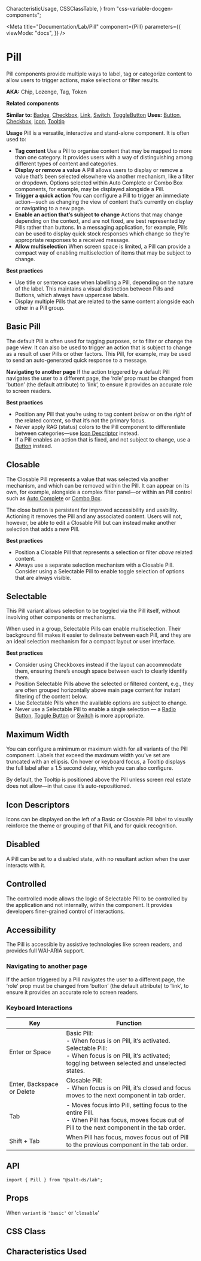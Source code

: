   CharacteristicUsage,
  CSSClassTable,
} from "css-variable-docgen-components";

<Meta
  title="Documentation/Lab/Pill"
  component={Pill}
  parameters={{
    viewMode: "docs",
  }}
/>

# Pill

Pill components provide multiple ways to label, tag or categorize content to
allow users to trigger actions, make selections or filter results.

**AKA:** Chip, Lozenge, Tag, Token

**Related components**

**Similar to:** [Badge](/?path=/story/lab-badge--all-badges),
[Checkbox](/?path=/story/core-checkbox--feature-input),
[Link](/?path=/story/lab-link--default),
[Switch](/?path=/story/lab-badge--feature-switch),
[ToggleButton](/?path=/story/toggle-button--default-button)
**Uses:** [Button](/?path=/story/core-button--cta),
[Checkbox](/?path=/story/core-checkbox--feature-input),
[Icon](/?path=/story/core-icon--toolkit-icon),
[Tooltip](/?path=/story/lab-tooltip--default)

**Usage**
Pill is a versatile, interactive and stand-alone component. It is often used to:

- **Tag content**
  Use a Pill to organise content that may be mapped to more than one category. It
  provides users with a way of distinguishing among different types of content and
  categories.
- **Display or remove a value**
  A Pill allows users to display or remove a value that’s been selected elsewhere
  via another mechanism, like a filter or dropdown. Options selected within Auto
  Complete or Combo Box components, for example, may be displayed alongside a Pill.
- **Trigger a quick action**
  You can configure a Pill to trigger an immediate action—such as changing the view
  of content that’s currently on display or navigating to a new page.
- **Enable an action that’s subject to change**
  Actions that may change depending on the context, and are not fixed, are best
  represented by Pills rather than buttons. In a messaging application, for example,
  Pills can be used to display quick stock responses which change so they’re appropriate
  responses to a received message.
- **Allow multiselection**
  When screen space is limited, a Pill can provide a compact way of enabling multiselection
  of items that may be subject to change.

**Best practices**

- Use title or sentence case when labelling a Pill, depending on the nature of
  the label. This maintains a visual distinction between Pills and Buttons,
  which always have uppercase labels.
- Display multiple Pills that are related to the same content alongside each
  other in a Pill group.

## Basic Pill

The default Pill is often used for tagging purposes, or to filter or change the
page view. It can also be used to trigger an action that is subject to change as
a result of user Pills or other factors. This Pill, for example, may be used to
send an auto-generated quick response to a message.

**Navigating to another page**
If the action triggered by a default Pill navigates the user to a different
page, the ‘role’ prop must be changed from ‘button’ (the default attribute) to
‘link’, to ensure it provides an accurate role to screen readers.

**Best practices**

- Position any Pill that you’re using to tag content _below_ or on the _right_
  of the related content, so that it’s not the primary focus.
- Never apply RAG (status) colors to the Pill component to differentiate between
  categories—use [Icon Descriptor](/?path=/docs/toolkit-2-0-icon) instead.
- If a Pill enables an action that is fixed, and not subject to change, use a
  [Button](/?path=/docs/toolkit-2-0-button) instead.

<Canvas>
  <Story id="lab-pill--feature-pill" />
</Canvas>

## Closable

The Closable Pill represents a value that was selected via another mechanism,
and which can be removed within the Pill. It can appear on its own, for example,
alongside a complex filter panel—or within an Pill control such as
[Auto Complete](/components/autocomplete) or [Combo Box](/components/combobox).

The close button is persistent for improved accessibility and usability.
Actioning it removes the Pill and any associated content. Users will not,
however, be able to edit a Closable Pill but can instead make another selection
that adds a new Pill.

**Best practices**

- Position a Closable Pill that represents a selection or filter _above_ related
  content.
- Always use a separate selection mechanism with a Closable Pill. Consider using
  a Selectable Pill to enable toggle selection of options that are always
  visible.

<Canvas>
  <Story id="lab-pill--feature-pill" />
</Canvas>

## Selectable

This Pill variant allows selection to be toggled via the Pill itself, without
involving other components or mechanisms.

When used in a group, Selectable Pills can enable multiselection. Their
background fill makes it easier to delineate between each Pill, and they are an
ideal selection mechanism for a compact layout or user interface.

**Best practices**

- Consider using Checkboxes instead if the layout can accommodate them, ensuring
  there’s enough space between each to clearly identify them.
- Position Selectable Pills above the selected or filtered content, e.g., they
  are often grouped horizontally above main page content for instant filtering
  of the content below.
- Use Selectable Pills when the available options are subject to change.
- Never use a Selectable Pill to enable a single selection — a
  [Radio Button](/components/radiobutton),
  [Toggle Button](/components/togglebutton) or [Switch](/components/switch) is
  more appropriate.

<Canvas>
  <Story id="lab-pill--selectable" />
</Canvas>

## Maximum Width

You can configure a minimum or maximum width for all variants of the Pill
component. Labels that exceed the maximum width you’ve set are truncated with an
ellipsis. On hover or keyboard focus, a Tooltip displays the full label after a
1.5 second delay, which you can also configure.

By default, the Tooltip is positioned above the Pill unless screen real estate
does not allow—in that case it’s auto-repositioned.

<Canvas>
  <Story id="lab-pill--max-width" />
</Canvas>

## Icon Descriptors

Icons can be displayed on the left of a Basic or Closable Pill label to visually
reinforce the theme or grouping of that Pill, and for quick recognition.

<Canvas>
  <Story id="lab-pill--icon" />
</Canvas>

## Disabled

A Pill can be set to a disabled state, with no resultant action when the user
interacts with it.

<Canvas>
  <Story id="lab-pill--disabled" />
</Canvas>

## Controlled

The controlled mode allows the logic of Selectable Pill to be controlled by the
application and not internally, within the component. It provides developers
finer-grained control of interactions.

<Canvas>
  <Story id="lab-pill--controlled" />
</Canvas>

## Accessibility

The Pill is accessible by assistive technologies like screen readers, and
provides full WAI-ARIA support.

### Navigating to another page

If the action triggered by a Pill navigates the user to a different page, the
‘role’ prop must be changed from ‘button’ (the default attribute) to ‘link’, to
ensure it provides an accurate role to screen readers.

### Keyboard Interactions

| Key                        | Function                                                                                                                                                                         |
| -------------------------- | -------------------------------------------------------------------------------------------------------------------------------------------------------------------------------- |
| Enter or Space             | Basic Pill:<br /> - When focus is on Pill, it’s activated. <br/> Selectable Pill:<br/> - When focus is on Pill, it’s activated; toggling between selected and unselected states. |
| Enter, Backspace or Delete | Closable Pill:<br /> - When focus is on Pill, it’s closed and focus moves to the next component in tab order.                                                                    |
| Tab                        | - Moves focus into Pill, setting focus to the entire Pill.<br/> - When Pill has focus, moves focus out of Pill to the next component in the tab order.                           |
| Shift + Tab                | When Pill has focus, moves focus out of Pill to the previous component in the tab order.                                                                                         |

## API

```
import { Pill } from "@salt-ds/lab";
```

## Props

When `variant` is `'basic'` or '`closable`'

<ArgsTable of={Pill} />

## CSS Class

<CSSClassTable of={Pill} />

## Characteristics Used

<CharacteristicUsage of={Pill} />
